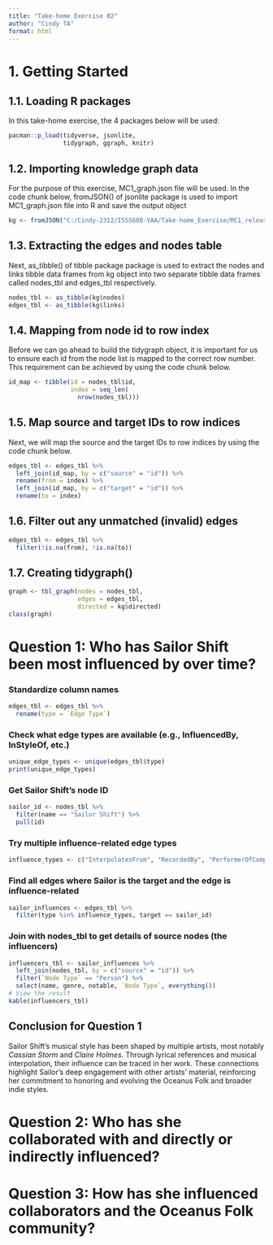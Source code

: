 ```yaml
---
title: "Take-home Exercise 02"
author: "Cindy TA"
format: html
---
```


# 1. Getting Started

## 1.1. Loading R packages

In this take-home exercise, the 4 packages below will be used:

```r
pacman::p_load(tidyverse, jsonlite,
               tidygraph, ggraph, knitr)
```

## 1.2. Importing knowledge graph data

For the purpose of this exercise, MC1_graph.json file will be used. In the code chunk below, fromJSON() of jsonlite package is used to import MC1_graph.json file into R and save the output object

```r
kg <- fromJSON("C:/Cindy-2312/ISSS608-VAA/Take-home_Exercise/MC1_release/MC1_graph.json")
```

## 1.3. Extracting the edges and nodes table

Next, as_tibble() of tibble package package is used to extract the nodes and links tibble data frames from kg object into two separate tibble data frames called nodes_tbl and edges_tbl respectively.

```r
nodes_tbl <- as_tibble(kg$nodes)
edges_tbl <- as_tibble(kg$links) 
```

## 1.4. Mapping from node id to row index

Before we can go ahead to build the tidygraph object, it is important for us to ensure each id from the node list is mapped to the correct row number. This requirement can be achieved by using the code chunk below.

```r
id_map <- tibble(id = nodes_tbl$id,
                 index = seq_len(
                   nrow(nodes_tbl)))
```

## 1.5. Map source and target IDs to row indices

Next, we will map the source and the target IDs to row indices by using the code chunk below.

```r
edges_tbl <- edges_tbl %>%
  left_join(id_map, by = c("source" = "id")) %>%
  rename(from = index) %>%
  left_join(id_map, by = c("target" = "id")) %>%
  rename(to = index)
```

## 1.6. Filter out any unmatched (invalid) edges

```r
edges_tbl <- edges_tbl %>%
  filter(!is.na(from), !is.na(to))
```

## 1.7. Creating tidygraph()

```r
graph <- tbl_graph(nodes = nodes_tbl, 
                   edges = edges_tbl, 
                   directed = kg$directed)
class(graph)
```

# Question 1: Who has Sailor Shift been most influenced by over time?

### Standardize column names

```r
edges_tbl <- edges_tbl %>%
  rename(type = `Edge Type`)
```

### Check what edge types are available (e.g., InfluencedBy, InStyleOf, etc.)

```r
unique_edge_types <- unique(edges_tbl$type)
print(unique_edge_types)
```

### Get Sailor Shift's node ID

```r
sailor_id <- nodes_tbl %>%
  filter(name == "Sailor Shift") %>%
  pull(id)
```

### Try multiple influence-related edge types

```r
influence_types <- c("InterpolatesFrom", "RecordedBy", "PerformerOfComposerOf", "ProducerOf","InStyleOf", "LyricalReferenceTo" ,"CoverOf","DistributedBy","MemberOf", "LyricistOf", "DirectlySamples" )
```

### Find all edges where Sailor is the target and the edge is influence-related

```r
sailor_influences <- edges_tbl %>%
  filter(type %in% influence_types, target == sailor_id)
```

### Join with nodes_tbl to get details of source nodes (the influencers)

```r
influencers_tbl <- sailor_influences %>%
  left_join(nodes_tbl, by = c("source" = "id")) %>%
  filter(`Node Type` == "Person") %>%
  select(name, genre, notable, `Node Type`, everything())
# View the result
kable(influencers_tbl)
```

::: callout-note
## Conclusion for Question 1

Sailor Shift’s musical style has been shaped by multiple artists, most notably *Cassian Storm* and *Claire Holmes*. Through lyrical references and musical interpolation, their influence can be traced in her work. These connections highlight Sailor’s deep engagement with other artists' material, reinforcing her commitment to honoring and evolving the Oceanus Folk and broader indie styles.
:::


# Question 2: Who has she collaborated with and directly or indirectly influenced?

# Question 3: How has she influenced collaborators and the Oceanus Folk community?
